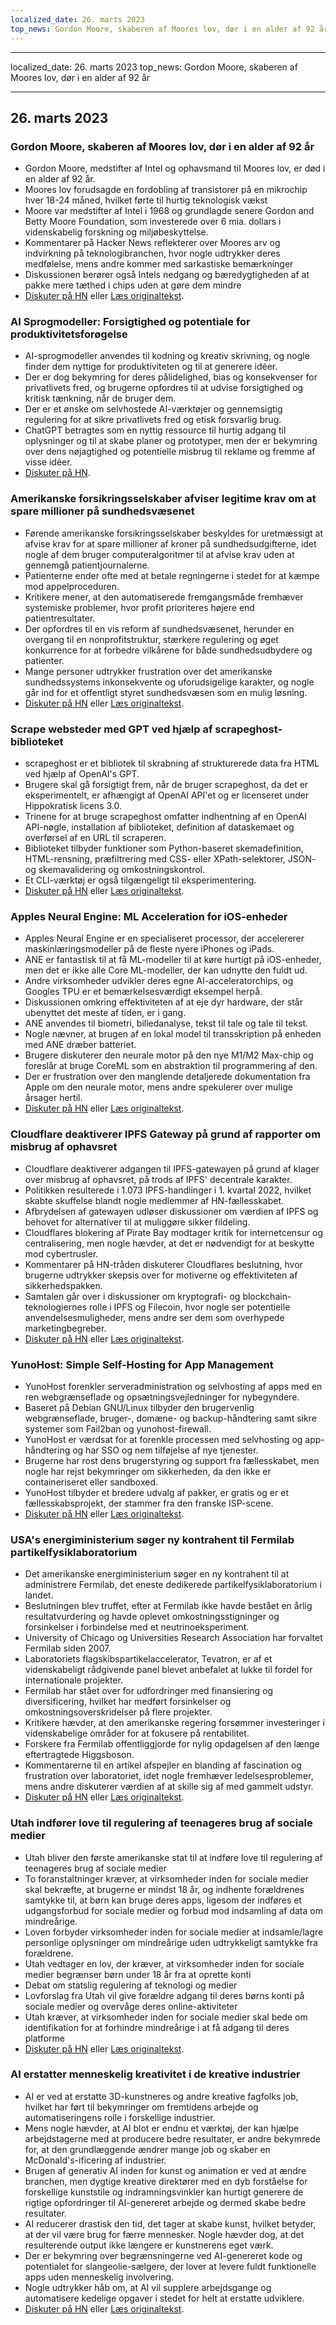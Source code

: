 ```yaml
---
localized_date: 26. marts 2023
top_news: Gordon Moore, skaberen af Moores lov, dør i en alder af 92 år
---
```


---

localized_date: 26. marts 2023
top_news: Gordon Moore, skaberen af Moores lov, dør i en alder af 92 år

---



<CallToAction />

<Steps>

## 26. marts 2023

### Gordon Moore, skaberen af Moores lov, dør i en alder af 92 år

- Gordon Moore, medstifter af Intel og ophavsmand til Moores lov, er død i en alder af 92 år.
- Moores lov forudsagde en fordobling af transistorer på en mikrochip hver 18-24 måned, hvilket førte til hurtig teknologisk vækst
- Moore var medstifter af Intel i 1968 og grundlagde senere Gordon and Betty Moore Foundation, som investerede over 6 mia. dollars i videnskabelig forskning og miljøbeskyttelse.
- Kommentarer på Hacker News reflekterer over Moores arv og indvirkning på teknologibranchen, hvor nogle udtrykker deres medfølelse, mens andre kommer med sarkastiske bemærkninger
- Diskussionen berører også Intels nedgang og bæredygtigheden af at pakke mere tæthed i chips uden at gøre dem mindre
- [Diskuter på HN](http://news.ycombinator.com/item?id=35297420) eller [Læs originaltekst](https://www.moore.org/article-detail?newsUrlName=in-memoriam-gordon-moore-1929-2023).

### AI Sprogmodeller: Forsigtighed og potentiale for produktivitetsforøgelse

- AI-sprogmodeller anvendes til kodning og kreativ skrivning, og nogle finder dem nyttige for produktiviteten og til at generere idéer.
- Der er dog bekymring for deres pålidelighed, bias og konsekvenser for privatlivets fred, og brugerne opfordres til at udvise forsigtighed og kritisk tænkning, når de bruger dem.
- Der er et ønske om selvhostede AI-værktøjer og gennemsigtig regulering for at sikre privatlivets fred og etisk forsvarlig brug.
- ChatGPT betragtes som en nyttig ressource til hurtig adgang til oplysninger og til at skabe planer og prototyper, men der er bekymring over dens nøjagtighed og potentielle misbrug til reklame og fremme af visse idéer.
- [Diskuter på HN](http://news.ycombinator.com/item?id=35299071).

### Amerikanske forsikringsselskaber afviser legitime krav om at spare millioner på sundhedsvæsenet

- Førende amerikanske forsikringsselskaber beskyldes for uretmæssigt at afvise krav for at spare millioner af kroner på sundhedsudgifterne, idet nogle af dem bruger computeralgoritmer til at afvise krav uden at gennemgå patientjournalerne.
- Patienterne ender ofte med at betale regningerne i stedet for at kæmpe mod appelproceduren.
- Kritikere mener, at den automatiserede fremgangsmåde fremhæver systemiske problemer, hvor profit prioriteres højere end patientresultater.
- Der opfordres til en vis reform af sundhedsvæsenet, herunder en overgang til en nonprofitstruktur, stærkere regulering og øget konkurrence for at forbedre vilkårene for både sundhedsudbydere og patienter.
- Mange personer udtrykker frustration over det amerikanske sundhedssystems inkonsekvente og uforudsigelige karakter, og nogle går ind for et offentligt styret sundhedsvæsen som en mulig løsning.
- [Diskuter på HN](http://news.ycombinator.com/item?id=35304017) eller [Læs originaltekst](https://www.propublica.org/article/cigna-pxdx-medical-health-insurance-rejection-claims).

### Scrape websteder med GPT ved hjælp af scrapeghost-biblioteket

- scrapeghost er et bibliotek til skrabning af strukturerede data fra HTML ved hjælp af OpenAI's GPT.
- Brugere skal gå forsigtigt frem, når de bruger scrapeghost, da det er eksperimentelt, er afhængigt af OpenAI API'et og er licenseret under Hippokratisk licens 3.0.
- Trinene for at bruge scrapeghost omfatter indhentning af en OpenAI API-nøgle, installation af biblioteket, definition af dataskemaet og overførsel af en URL til scraperen.
- Biblioteket tilbyder funktioner som Python-baseret skemadefinition, HTML-rensning, præfiltrering med CSS- eller XPath-selektorer, JSON- og skemavalidering og omkostningskontrol.
- Et CLI-værktøj er også tilgængeligt til eksperimentering.
- [Diskuter på HN](http://news.ycombinator.com/item?id=35305655) eller [Læs originaltekst](https://jamesturk.github.io/scrapeghost/).

### Apples Neural Engine: ML Acceleration for iOS-enheder

- Apples Neural Engine er en specialiseret processor, der accelererer maskinlæringsmodeller på de fleste nyere iPhones og iPads.
- ANE er fantastisk til at få ML-modeller til at køre hurtigt på iOS-enheder, men det er ikke alle Core ML-modeller, der kan udnytte den fuldt ud.
- Andre virksomheder udvikler deres egne AI-acceleratorchips, og Googles TPU er et bemærkelsesværdigt eksempel herpå.
- Diskussionen omkring effektiviteten af at eje dyr hardware, der står ubenyttet det meste af tiden, er i gang.
- ANE anvendes til biometri, billedanalyse, tekst til tale og tale til tekst.
- Nogle nævner, at brugen af en lokal model til transskription på enheden med ANE dræber batteriet.
- Brugere diskuterer den neurale motor på den nye M1/M2 Max-chip og foreslår at bruge CoreML som en abstraktion til programmering af den.
- Der er frustration over den manglende detaljerede dokumentation fra Apple om den neurale motor, mens andre spekulerer over mulige årsager hertil.
- [Diskuter på HN](http://news.ycombinator.com/item?id=35301447) eller [Læs originaltekst](https://github.com/hollance/neural-engine).

### Cloudflare deaktiverer IPFS Gateway på grund af rapporter om misbrug af ophavsret

- Cloudflare deaktiverer adgangen til IPFS-gatewayen på grund af klager over misbrug af ophavsret, på trods af IPFS' decentrale karakter.
- Politikken resulterede i 1.073 IPFS-handlinger i 1. kvartal 2022, hvilket skabte skuffelse blandt nogle medlemmer af HN-fællesskabet.
- Afbrydelsen af gatewayen udløser diskussioner om værdien af IPFS og behovet for alternativer til at muliggøre sikker fildeling.
- Cloudflares blokering af Pirate Bay modtager kritik for internetcensur og centralisering, men nogle hævder, at det er nødvendigt for at beskytte mod cybertrusler.
- Kommentarer på HN-tråden diskuterer Cloudflares beslutning, hvor brugerne udtrykker skepsis over for motiverne og effektiviteten af sikkerhedspakken.
- Samtalen går over i diskussioner om kryptografi- og blockchain-teknologiernes rolle i IPFS og Filecoin, hvor nogle ser potentielle anvendelsesmuligheder, mens andre ser dem som overhypede marketingbegreber.
- [Diskuter på HN](http://news.ycombinator.com/item?id=35300200) eller [Læs originaltekst](https://torrentfreak.com/cloudflare-disables-access-to-pirated-content-on-its-ipfs-gateway-230324/).

### YunoHost: Simple Self-Hosting for App Management

- YunoHost forenkler serveradministration og selvhosting af apps med en ren webgrænseflade og opsætningsvejledninger for nybegyndere.
- Baseret på Debian GNU/Linux tilbyder den brugervenlig webgrænseflade, bruger-, domæne- og backup-håndtering samt sikre systemer som Fail2ban og yunohost-firewall.
- YunoHost er værdsat for at forenkle processen med selvhosting og app-håndtering og har SSO og nem tilføjelse af nye tjenester.
- Brugerne har rost dens brugerstyring og support fra fællesskabet, men nogle har rejst bekymringer om sikkerheden, da den ikke er containeriseret eller sandboxed.
- YunoHost tilbyder et bredere udvalg af pakker, er gratis og er et fællesskabsprojekt, der stammer fra den franske ISP-scene.
- [Diskuter på HN](http://news.ycombinator.com/item?id=35300482) eller [Læs originaltekst](https://yunohost.org).

### USA's energiministerium søger ny kontrahent til Fermilab partikelfysiklaboratorium

- Det amerikanske energiministerium søger en ny kontrahent til at administrere Fermilab, det eneste dedikerede partikelfysiklaboratorium i landet.
- Beslutningen blev truffet, efter at Fermilab ikke havde bestået en årlig resultatvurdering og havde oplevet omkostningsstigninger og forsinkelser i forbindelse med et neutrinoeksperiment.
- University of Chicago og Universities Research Association har forvaltet Fermilab siden 2007.
- Laboratoriets flagskibspartikelaccelerator, Tevatron, er af et videnskabeligt rådgivende panel blevet anbefalet at lukke til fordel for internationale projekter.
- Fermilab har stået over for udfordringer med finansiering og diversificering, hvilket har medført forsinkelser og omkostningsoverskridelser på flere projekter.
- Kritikere hævder, at den amerikanske regering forsømmer investeringer i videnskabelige områder for at fokusere på rentabilitet.
- Forskere fra Fermilab offentliggjorde for nylig opdagelsen af den længe eftertragtede Higgsboson.
- Kommentarerne til en artikel afspejler en blanding af fascination og frustration over laboratoriet, idet nogle fremhæver ledelsesproblemer, mens andre diskuterer værdien af at skille sig af med gammelt udstyr.
- [Diskuter på HN](http://news.ycombinator.com/item?id=35303391) eller [Læs originaltekst](https://www.science.org/content/article/major-shake-coming-fermilab-troubled-u-s-particle-physics-center).

### Utah indfører love til regulering af teenageres brug af sociale medier

- Utah bliver den første amerikanske stat til at indføre love til regulering af teenageres brug af sociale medier
- To foranstaltninger kræver, at virksomheder inden for sociale medier skal bekræfte, at brugerne er mindst 18 år, og indhente forældrenes samtykke til, at børn kan bruge deres apps, ligesom der indføres et udgangsforbud for sociale medier og forbud mod indsamling af data om mindreårige.
- Loven forbyder virksomheder inden for sociale medier at indsamle/lagre personlige oplysninger om mindreårige uden udtrykkeligt samtykke fra forældrene.
- Utah vedtager en lov, der kræver, at virksomheder inden for sociale medier begrænser børn under 18 år fra at oprette konti
- Debat om statslig regulering af teknologi og medier
- Lovforslag fra Utah vil give forældre adgang til deres børns konti på sociale medier og overvåge deres online-aktiviteter
- Utah kræver, at virksomheder inden for sociale medier skal bede om identifikation for at forhindre mindreårige i at få adgang til deres platforme
- [Diskuter på HN](http://news.ycombinator.com/item?id=35307647) eller [Læs originaltekst](https://www.bbc.com/news/world-us-canada-65060733).

### AI erstatter menneskelig kreativitet i de kreative industrier

- AI er ved at erstatte 3D-kunstneres og andre kreative fagfolks job, hvilket har ført til bekymringer om fremtidens arbejde og automatiseringens rolle i forskellige industrier.
- Mens nogle hævder, at AI blot er endnu et værktøj, der kan hjælpe arbejdstagerne med at producere bedre resultater, er andre bekymrede for, at den grundlæggende ændrer mange job og skaber en McDonald's-ificering af industrier.
- Brugen af generativ AI inden for kunst og animation er ved at ændre branchen, men dygtige kreative direktører med en dyb forståelse for forskellige kunststile og indramningsvinkler kan hurtigt generere de rigtige opfordringer til AI-genereret arbejde og dermed skabe bedre resultater.
- AI reducerer drastisk den tid, det tager at skabe kunst, hvilket betyder, at der vil være brug for færre mennesker. Nogle hævder dog, at det resulterende output ikke længere er kunstnerens eget værk.
- Der er bekymring over begrænsningerne ved AI-genereret kode og potentialet for slangeolie-sælgere, der lover at levere fuldt funktionelle apps uden menneskelig involvering.
- Nogle udtrykker håb om, at AI vil supplere arbejdsgange og automatisere kedelige opgaver i stedet for helt at erstatte udviklere.
- [Diskuter på HN](http://news.ycombinator.com/item?id=35308498) eller [Læs originaltekst](https://reddit.com/r/blender/comments/121lhfq/i_lost_everything_that_made_me_love_my_job/).

</Steps>
